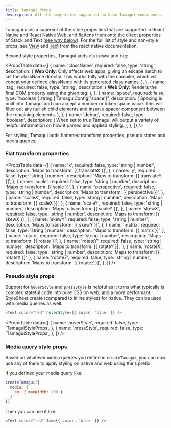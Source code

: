 ```yaml
---
title: Tamagui Props
description: All the properties supported on base Tamagui components.
---
```


Tamagui uses a superset of the style properties that are supported in React Native and React Native Web, and flattens them onto the direct properties of Stack and Text ([see why below](#why-inline-style-props)). For the full list of style and non-style props, see [View](https://reactnative.dev/docs/view-style-props) and [Text](https://reactnative.dev/docs/text-style-props) from the react native documentation.

Beyond style properties, Tamagui adds `className` and `tag`:

<PropsTable
  data={[
    {
      name: 'className',
      required: false,
      type: 'string',
      description: (
        <span>
          <strong>Web Only</strong>: Only affects web apps, giving an escape hatch to set the
          className directly. This works fully with the compiler, which will concat your defined
          className with its generated class names.
        </span>
      ),
    },
    {
      name: 'tag',
      required: false,
      type: 'string',
      description: (
        <span>
          <strong>Web Only</strong>: Renders the final DOM property using the given tag.
        </span>
      ),
    },
    {
      name: 'space',
      required: false,
      type: "boolean | string | TamaguiConfig['space']",
      description: (
        <span>
          Spacing is built into Tamagui and can accept a number or token.space value. This will
          filter out any nullish child elements and insert a spacer component between the remaining
          elements.
        </span>
      ),
    },
    {
      name: 'debug',
      required: false,
      type: 'boolean',
      description: (
        <span>
          When set to true Tamagui will output a variety of helpful information on how it parsed and
          applied styling.
        </span>
      ),
    },
  ]}
/>

For styling, Tamagui adds flattened transform properties, pseudo states and media queries:

### Flat transform properties

<PropsTable
  data={[
    {
      name: 'x',
      required: false,
      type: 'string | number',
      description: 'Maps to transform: [{ translateX }]',
    },
    {
      name: 'y',
      required: false,
      type: 'string | number',
      description: 'Maps to transform: [{ translateY }]',
    },
    {
      name: 'scale',
      required: false,
      type: 'string | number',
      description: 'Maps to transform: [{ scale }]',
    },
    {
      name: 'perspective',
      required: false,
      type: 'string | number',
      description: 'Maps to transform: [{ perspective }]',
    },
    {
      name: 'scaleX',
      required: false,
      type: 'string | number',
      description: 'Maps to transform: [{ scaleX }]',
    },
    {
      name: 'scaleY',
      required: false,
      type: 'string | number',
      description: 'Maps to transform: [{ scaleY }]',
    },
    {
      name: 'skewX',
      required: false,
      type: 'string | number',
      description: 'Maps to transform: [{ skewX }]',
    },
    {
      name: 'skewY',
      required: false,
      type: 'string | number',
      description: 'Maps to transform: [{ skewY }]',
    },
    {
      name: 'matrix',
      required: false,
      type: 'string | number',
      description: 'Maps to transform: [{ matrix }]',
    },
    {
      name: 'rotate',
      required: false,
      type: 'string | number',
      description: 'Maps to transform: [{ rotate }]',
    },
    {
      name: 'rotateY',
      required: false,
      type: 'string | number',
      description: 'Maps to transform: [{ rotateY }]',
    },
    {
      name: 'rotateX',
      required: false,
      type: 'string | number',
      description: 'Maps to transform: [{ rotateX }]',
    },
    {
      name: 'rotateZ',
      required: false,
      type: 'string | number',
      description: 'Maps to transform: [{ rotateZ }]',
    },
  ]}
/>

### Pseudo style props

Support for `hoverStyle` and `pressStyle` is helpful as it turns what typically is complex stateful code into pure CSS on web, and a more performant StyleSheet.create (compared to inline styles) for native. They can be used with media queries as well.

```jsx
<Text color="red" hoverStyle={{ color: 'blue' }} />
```

<PropsTable
  data={[
    {
      name: 'hoverStyle',
      required: false,
      type: 'TamaguiStyleProps',
    },
    {
      name: 'pressStyle',
      required: false,
      type: 'TamaguiStyleProps',
    },
  ]}
/>

### Media query style props

Based on whatever media queries you define in `createTamagui`, you can now use any of them to apply styling on native and web using the `$` prefix.

If you defined your media query like:

```jsx
createTamagui({
  media: {
    sm: { maxWidth: 800 }
  }
})
```

Then you can use it like:

```jsx
<Text color="red" $sm={{ color: 'blue' }} />
```
